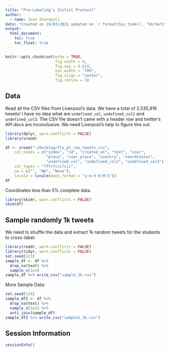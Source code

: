 ```yaml
---
title: "Pre-Labeling's Initial Protocol"
author:
  - name: Jose Storopoli
date: "Created on 19/03/2021 updated on `r format(Sys.time(), '%d/%m/%Y')`"
output:
  html_document:
    toc: true
    toc_float: true
---
```


```r
knitr::opts_chunk$set(echo = TRUE,
                      fig.width = 6,
                      fig.asp = 0.618,
                      out.width = "70%",
                      fig.align = "center",
                      fig.retina = 3)
```

## Data

Read all the CSV files from Liverpool's data. We have a total of 2,535,916 tweets! I have no idea what are `undefined_col`, `undefined_col2` and `undefined_col3`. The CSV file doesn't came with a header row and twitter's API docs are inconclusive. We need Liverpool's help to figure this out.

```r
library(dplyr, warn.conflicts = FALSE)
library(vroom)

df <- vroom("~/Desktop/flu_pt_raw_tweets.csv",
    col_names = c("index", "id", "created_at", "text", "user",
                  "place", "user_place", "country", "coordinates",
                  "undefined_col", "undefined_col2", "undefined_col3"),
    col_types = "ffTcfccc?cii",
    na = c("", "NA", "None"),
    locale = locale(date_format = "y-m-d H:M:S"))
df
```

Coordinates less than 5% complete data.

```r
library(skimr, warn.conflicts = FALSE)
skim(df)
```

## Sample randomly 1k tweets

We need to shuffle the data and extract 1k random tweets for the students to cross-label:

```r
library(readr, warn.conflicts = FALSE)
library(tidyr, warn.conflicts = FALSE)
set.seed(123)
sample_df <- df %>%
  drop_na(text) %>%
  sample_n(1e3)
sample_df %>% write_csv("sample_1k.csv")
```

More Sample Data:

```r
set.seed(124)
sample_df2 <- df %>% 
  drop_na(text) %>% 
  sample_n(1e3) %>% 
  anti_join(sample_df)
sample_df2 %>% write_csv("sample2_1k.csv")
```

## Session Information

```r
sessionInfo()
```
